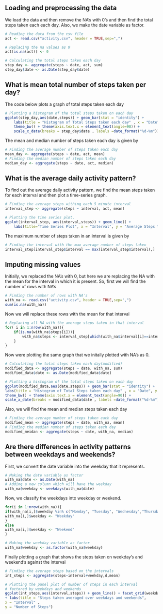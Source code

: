 
## Loading and preprocessing the data
We load the data and then remove the NA's with 0's and then find the total steps taken each each day. Also, we make the date variable as factor.
```r
# Reading the data from the csv file
act <- read.csv("activity.csv", header = TRUE,sep=",")

# Replacing the na values as 0
act[is.na(act)] <- 0

# Calculating the total steps taken each day
step_day <- aggregate(steps ~ date, act, sum)
step_day$date <- as.Date(step_day$date)

```

## What is mean total number of steps taken per day?
The code below plots a graph of total steps taken each day
```r
# Plotting a histogram of the total steps taken on each day
ggplot(step_day,aes(date,steps)) + geom_bar(stat = "identity") + 
    labs(title = "Histogram of Total Steps taken each day" , x = "Date", y = "Number of Steps") + 
    theme_bw() + theme(axis.text.x = element_text(angle=90)) + 
    scale_x_date(breaks = step_day$date , labels =date_format("%d-%m"))
```
The mean and median number of steps taken each day is given by
```r
# Finding the average number of steps taken each day
mean_day <- aggregate(steps ~ date, act, mean)
# Finding the median number of steps taken each day
median_day <- aggregate(steps ~ date, act, median)
```

## What is the average daily activity pattern?
To find out the average daily activity pattern, we find the mean steps taken for each interval and then plot a time-series graph.
```r
# Finding the average steps withing each 5 minute interval
interval_step <- aggregate(steps ~ interval, act, mean)

# Plotting the time series plot.
ggplot(interval_step, aes(interval,steps)) + geom_line() + 
    labs(title="Time Series Plot", x = "Interval", y = "Average Steps taken")

```
The maximum number of steps taken in an interval is given by
```r
# Finding the interval with the max average number of steps taken
interval_step[interval_step$interval == max(interval_step$interval),]
```

## Imputing missing values
Initially, we replaced the NA's with 0, but here we are replacing the NA with the mean for the interval in which it is present. 
So, first we will find the number of rows with NA's
```r
# Finding the number of rows with NA's
with_na <- read.csv("activity.csv", header = TRUE,sep=",")
sum(is.na(with_na))
```
Now we will replace these rows with the mean for that interval
```r
# Replacing all NA with the average steps taken in that interval
for( i in 1:nrow(with_na)){
    if(is.na(with_na$steps[i])){
        with_na$steps <- interval_step[which(with_na$interval[i]==interval_step$interval),]$steps
    }
}
```
Now were plotting the same graph that we initally plotted with NA's as 0.
```r
# Calculating the total steps taken each day(modified)
modified_data <- aggregate(steps ~ date, with_na, sum)
modified_data$date <- as.Date(modified_data$date)

# Plotting a histogram of the total steps taken on each day
ggplot(modified_data,aes(date,steps)) + geom_bar(stat = "identity") + 
labs(title = "Histogram of Total Steps taken each day" , x = "Date", y = "Number of Steps") + 
theme_bw() + theme(axis.text.x = element_text(angle=90)) + 
scale_x_date(breaks = modified_data$date , labels =date_format("%d-%m"))
```
Also, we will find the mean and median steps taken each day
```r
# Finding the average number of steps taken each day
modified_mean <- aggregate(steps ~ date, with_na, mean)
# Finding the median number of steps taken each day
modified_meidan <- aggregate(steps ~ date, with_na, median)
```

## Are there differences in activity patterns between weekdays and weekends?
First, we convert the date variable into the weekday that it represents.
```r
# Making the date variable as factor
with_na$date <- as.Date(with_na)
# Adding a new column which will have the weekday
with_na$weekday <- weekdays(with_na$date)
```
Now, we classify the weekdays into weekday or weekend.
```r
for(i in 1:nrow(with_na)){
if(with_na[i,]$weekday %in% c("Monday", "Tuesday", "Wednesday","Thursday","Friday")){
with_na[i,]$weekday <- "Weekday"
}
else
with_na[i,]$weekday <- "Weekend"
}

# Making the weekday variable as factor
with_na$weekday <- as.factor(with_na$weekday)
```
Finally plotting a graph that shows the steps taken on weekday's and weekend's against the interval
```r
# Finding the average steps based on the intervals
int_steps <- aggregate(steps~interval+weekday,d,mean)

# Plotting the panel plot of number of steps in each interval 
# factored by weekdays and weekends
ggplot(int_steps,aes(interval,steps)) + geom_line() + facet_grid(weekday ~ .) 
+ labs(title = "Steps taken averaged over weekdays and weekends", 
x = "Interval" , 
y = "Number of Steps")
```
